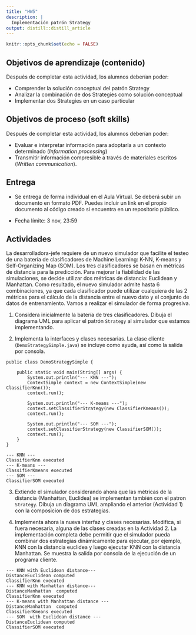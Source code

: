 ```yaml
---
title: "HW5"
description: |
  Implementación patrón Strategy
output: distill::distill_article
---
```


```r
knitr::opts_chunk$set(echo = FALSE)
```

## Objetivos de aprendizaje (contenido)

Después de completar esta actividad, los alumnos deberían poder:

-   Comprender la solución conceptual del patrón Strategy
-   Analizar la combinación de dos Strategies como solución conceptual
-   Implementar dos  Strategies en un caso particular

## Objetivos de proceso (soft skills)

Después de completar esta actividad, los alumnos deberían poder:

-   Evaluar e interpretar información para adoptarla a un contexto determinado (*Information processing*)
-   Transmitir información compresible a través de materiales escritos (*Written communication*).

## Entrega

-   Se entrega de forma individual en el Aula Virtual. Se deberá subir un documento en formato PDF. Puedes incluir un link en el propio documento al código creado si encuentra en un repositorio público.

-   Fecha límite: 3 nov, 23:59

## Actividades

La desarrolladora-jefe requiere de un nuevo simulador que facilite el testeo de una batería de clasificadores de Machine Learning: K-NN, K-means y Self-Organizing Map (SOM). Los tres clasificadores se basan en métricas de distancia para la predicción. Para mejorar la fiabilidad de las simulaciones, se decide utilizar dos métricas de distancia: Euclidean y Manhattan. Como resultado, el nuevo simulador admite hasta 6 combinaciones, ya que cada clasificador puede utilizar cualquiera de las 2 métricas para el cálculo de la distancia entre el nuevo dato y el conjunto de datos de entrenamiento. Vamos a realizar el simulador de forma progresiva. 


1. Considera inicialmente la batería de tres clasificadores. Dibuja el diagrama UML para aplicar el patrón `Strategy` al simulador que estamos implementando.

2. Implementa la interfaces y clases necesarias. La clase cliente (`DemoStrategySimple.java`) se incluye como ayuda, así como la salida por consola.

```{}
public class DemoStrategySimple {

    public static void main(String[] args) {
        System.out.println("--- KNN ---");
        ContextSimple context = new ContextSimple(new ClassifierKnn());
        context.run();

        System.out.println("--- K-means ---");
        context.setClassifierStrategy(new ClassifierKmeans());
        context.run();

        System.out.println("--- SOM ---");
        context.setClassifierStrategy(new ClassifierSOM());
        context.run();
    }
}

```

```console
--- KNN ---
ClassifierKnn executed
--- K-means ---       
ClassifierKmeans executed
--- SOM ---
ClassifierSOM executed
```


3. Extiende el simulador considerando ahora que las métricas de la distancia (Manhattan, Euclidea) se implementan también con el patron `Strategy`. Dibuja un diagrama UML ampliando el anterior (Actividad 1) con la composicion de dos estrategias. 


4. Implementa ahora la nueva interfaz y clases necesarias. Modifica, si fuera necesaria, alguna de las clases creadas en la Actividad 2. La implementación completa debe permitir que el simulador pueda combinar dos estrategias dinámicamente para ejecutar, por ejemplo, KNN con la distancia euclidea y luego ejecutar KNN con la distancia Manhattan. Se muestra la salida por consola de la ejecución de un programa cliente.


```console
--- KNN with Euclidean distance---
DistanceEuclidean computed
ClassifierKnn executed
--- KNN with Manhattan distance---
DistanceManhattan  computed
ClassifierKnn executed
--- K-means with Manhattan distance ---
DistanceManhattan  computed
ClassifierKmeans executed
--- SOM  with Euclidean distance ---
DistanceEuclidean computed
ClassifierSOM executed
```
